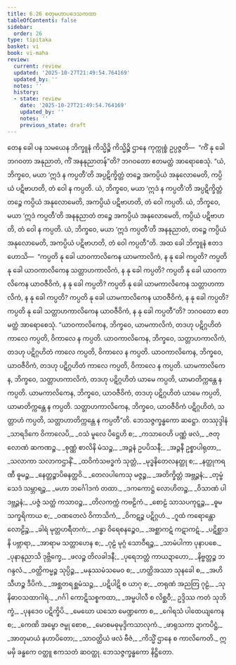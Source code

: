 ```yaml
---
title: 6.26 စတုမဟာပဒေသကထာ
tableOfContents: false
sidebar:
  order: 26
type: tipitaka
basket: vi
book: vi-maha
review:
  current: review
  updated: '2025-10-27T21:49:54.764169'
  updated_by: ''
  notes: ''
  history:
  - state: review
    date: '2025-10-27T21:49:54.764169'
    updated_by: ''
    notes: ''
    previous_state: draft
---
```



<ReviewStatus review={frontmatter.review} showDetails={true} />

<HypothesisAnnotation frontmatter={frontmatter} />

<DynamicBreadcrumb />

<Division number="305" book="vi-maha" e="ch" v="3" p="348">

<Paragraph number="1367" book="vi-maha">
တေန ခေါ ပန သမယေန ဘိက္ခူနံ ကိသ္မိဉ္စိ ကိသ္မိဉ္စိ ဌာနေ ကုက္ကုစ္စံ ဥပ္ပဇ္ဇတိ—  “ကိံ နု ခေါ ဘဂဝတာ အနုညာတံ, ကိံ အနနုညာတန်”တိ? ဘဂဝတော ဧတမတ္ထံ အာရောစေသုံ. “ယံ, ဘိက္ခဝေ, မယာ ‘ဣဒံ န ကပ္ပတီ’တိ အပ္ပဋိက္ခိတ္တံ တဉ္စေ အကပ္ပိယံ အနုလောမေတိ, ကပ္ပိယံ ပဋိဗာဟတိ, တံ ဝေါ န ကပ္ပတိ. ယံ, ဘိက္ခဝေ, မယာ ‘ဣဒံ န ကပ္ပတီ’တိ အပ္ပဋိက္ခိတ္တံ တဉ္စေ ကပ္ပိယံ အနုလောမေတိ, အကပ္ပိယံ ပဋိဗာဟတိ, တံ ဝေါ ကပ္ပတိ. ယံ, ဘိက္ခဝေ, မယာ ‘ဣဒံ ကပ္ပတီ’တိ အနနုညာတံ တဉ္စေ အကပ္ပိယံ အနုလောမေတိ, ကပ္ပိယံ ပဋိဗာဟတိ, တံ ဝေါ န ကပ္ပတိ. ယံ, ဘိက္ခဝေ, မယာ ‘ဣဒံ ကပ္ပတီ’တိ အနနုညာတံ, တဉ္စေ ကပ္ပိယံ အနုလောမေတိ, အကပ္ပိယံ ပဋိဗာဟတိ, တံ ဝေါ ကပ္ပတီ”တိ.
</Paragraph>

<Paragraph number="1368" book="vi-maha">
အထ ခေါ ဘိက္ခူနံ ဧတဒဟောသိ—  “ကပ္ပတိ နု ခေါ ယာဝကာလိကေန ယာမကာလိကံ, န နု ခေါ ကပ္ပတိ? ကပ္ပတိ နု ခေါ ယာဝကာလိကေန သတ္တာဟကာလိကံ, န နု ခေါ ကပ္ပတိ? ကပ္ပတိ နု ခေါ ယာဝကာလိကေန ယာဝဇီဝိကံ, န နု ခေါ ကပ္ပတိ? ကပ္ပတိ နု ခေါ ယာမကာလိကေန သတ္တာဟကာလိကံ, န နု ခေါ ကပ္ပတိ? ကပ္ပတိ နု ခေါ ယာမကာလိကေန ယာဝဇီဝိကံ, န နု ခေါ ကပ္ပတိ? ကပ္ပတိ နု ခေါ သတ္တာဟကာလိကေန ယာဝဇီဝိကံ, န နု ခေါ ကပ္ပတီ”တိ? ဘဂဝတော ဧတမတ္ထံ အာရောစေသုံ.
</Paragraph>

<Paragraph number="1369" book="vi-maha">
“ယာဝကာလိကေန, ဘိက္ခဝေ, ယာမကာလိကံ, တဒဟု ပဋိဂ္ဂဟိတံ ကာလေ ကပ္ပတိ, ဝိကာလေ န ကပ္ပတိ. ယာဝကာလိကေန, ဘိက္ခဝေ, သတ္တာဟကာလိကံ, တဒဟု ပဋိဂ္ဂဟိတံ ကာလေ ကပ္ပတိ, ဝိကာလေ န ကပ္ပတိ. ယာဝကာလိကေန, ဘိက္ခဝေ, ယာဝဇီဝိကံ, တဒဟု ပဋိဂ္ဂဟိတံ ကာလေ ကပ္ပတိ, ဝိကာလေ န ကပ္ပတိ. ယာမကာလိကေန, ဘိက္ခဝေ, သတ္တာဟကာလိကံ, တဒဟု ပဋိဂ္ဂဟိတံ ယာမေ ကပ္ပတိ, ယာမာတိက္ကန္တေ န ကပ္ပတိ. ယာမကာလိကေန, ဘိက္ခဝေ, ယာဝဇီဝိကံ, တဒဟု ပဋိဂ္ဂဟိတံ ယာမေ ကပ္ပတိ, ယာမာတိက္ကန္တေ န ကပ္ပတိ. သတ္တာဟကာလိကေန, ဘိက္ခဝေ, ယာဝဇီဝိကံ ပဋိဂ္ဂဟိတံ, သတ္တာဟံ ကပ္ပတိ, သတ္တာဟာတိက္ကန္တေ န ကပ္ပတီ”တိ.

</Paragraph>
</Division>

<Paragraph number="1370" type="center" book="vi-maha">
ဘေသဇ္ဇက္ခန္ဓကော ဆဋ္ဌော.



</Paragraph>

<Paragraph number="1371" type="center" book="vi-maha">
တဿုဒ္ဒါနံ


</Paragraph>

<Paragraph number="1372" type="verses" book="vi-maha">
_သာရဒိကေ ဝိကာလေပိ,_  
_ဝသံ မူလေ ပိဋ္ဌေဟိ စ;_  
_ကသာဝေဟိ ပဏ္ဏံ ဖလံ,_  
_ဇတု လောဏံ ဆကဏဉ္စ._  

</Paragraph>

<Paragraph number="1373" type="verses" book="vi-maha">
_စုဏ္ဏံ စာလိနိ မံသဉ္စ,_  
_အဉ္ဇနံ ဥပပိသနီ;_  
_အဉ္ဇနီ ဥစ္စာပါရုတာ,_  
_သလာကာ သလာကဌာနိံ._  

</Paragraph>

<Paragraph number="1374" type="verses" book="vi-maha">
_ထဝိကံသဗဒ္ဓကံ သုတ္တံ,_  
_မုဒ္ဓနိတေလနတ္ထု စ;_  
_နတ္ထုကရဏီ ဓူမဉ္စ,_  
_နေတ္တဉ္စာပိဓနတ္ထဝိ._  

</Paragraph>

<Paragraph number="1375" type="verses" book="vi-maha">
_တေလပါကေသု မဇ္ဇဉ္စ,_  
_အတိက္ခိတ္တံ အဗ္ဘဉ္ဇနံ;_  
_တုမ္ဗံ သေဒံ သမ္ဘာရဉ္စ,_  
_မဟာ ဘင်္ဂေါဒကံ တထာ._  

</Paragraph>

<Paragraph number="1376" type="verses" book="vi-maha">
_ဒကကောဋ္ဌံ လောဟိတဉ္စ,_  
_ဝိသာဏံ ပါဒဗ္ဘဉ္ဇနံ;_  
_ပဇ္ဇံ သတ္ထံ ကသာဝဉ္စ,_  
_တိလကက္ကံ ကဗဠိကံ._  

</Paragraph>

<Paragraph number="1377" type="verses" book="vi-maha">
_စောဠံ သာသပကုဋ္ဋဉ္စ,_  
_ဓူမ သက္ခရိကာယ စ;_  
_ဝဏတေလံ ဝိကာသိကံ,_  
_ဝိကဋဉ္စ ပဋိဂ္ဂဟံ._  

</Paragraph>

<Paragraph number="1378" type="verses" book="vi-maha">
_ဂူထံ ကရောန္တော လောဠိဉ္စ,_  
_ခါရံ မုတ္တဟရီတကံ;_  
_ဂန္ဓာ ဝိရေစနဉ္စေဝ,_  
_အစ္ဆာကဋံ ကဋာကဋံ._  

</Paragraph>

<Paragraph number="1379" type="verses" book="vi-maha">
_ပဋိစ္ဆာဒနိ ပဗ္ဘာရာ,_  
_အာရာမ သတ္တာဟေန စ;_  
_ဂုဠံ မုဂ္ဂံ သောဝီရဉ္စ,_  
_သာမံပါကာ ပုနာပစေ._  

</Paragraph>

<Paragraph number="1380" type="verses" book="vi-maha">
_ပုနာနုညာသိ ဒုဗ္ဘိက္ခေ,_  
_ဖလဉ္စ တိလခါဒနီ;_  
_ပုရေဘတ္တံ ကာယဍာဟော,_  
_နိဗ္ဗတ္တဉ္စ ဘဂန္ဒလံ._  

</Paragraph>

<Paragraph number="1381" type="verses" book="vi-maha">
_ဝတ္ထိကမ္မဉ္စ သုပ္ပိဉ္စ,_  
_မနုဿမံသမေဝ စ;_  
_ဟတ္ထိအဿာ သုနခေါ စ,_  
_အဟိ သီဟဉ္စ ဒီပိကံ._  

</Paragraph>

<Paragraph number="1382" type="verses" book="vi-maha">
_အစ္ဆတရစ္ဆမံသဉ္စ,_  
_ပဋိပါဋိ စ ယာဂု စ;_  
_တရုဏံ အညတြ ဂုဠံ,_  
_သုနိဓာဝသထာဂါရံ._  

</Paragraph>

<Paragraph number="1383" type="verses" book="vi-maha">
_ဂင်္ဂါ ကောဋိသစ္စကထာ,_  
_အမ္ဗပါလီ စ လိစ္ဆဝီ;_  
ဥဒ္ဒိဿ ကတံ သုဘိက္ခံ,_  
_ပုနဒေဝ ပဋိက္ခိပိ._  

</Paragraph>

<Paragraph number="1384" type="verses" book="vi-maha">
_မေဃော ယသော မေဏ္ဍကော စ,_  
_ဂေါရသံ ပါထေယျကေန စ;_  
_ကေဏိ အမ္ဗော ဇမ္ဗု စောစ,_  
_မောစမဓုမုဒ္ဒိကသာလုကံ._  

</Paragraph>

<Paragraph number="1385" type="verses" book="vi-maha">
_ဖာရုသကာ ဍာကပိဋ္ဌံ,_  
_အာတုမာယံ နဟာပိတော;_  
_သာဝတ္ထိယံ ဖလံ ဗီဇံ,_  
_ကိသ္မိံ ဌာနေ စ ကာလိကေတိ._  


</Paragraph>

<Paragraph number="1386" type="center" book="vi-maha">
ဣမမှိ ခန္ဓကေ ဝတ္ထူ ဧကသတံ ဆဝတ္ထု.



</Paragraph>

<Paragraph number="1387" type="center" book="vi-maha">
ဘေသဇ္ဇက္ခန္ဓကော နိဋ္ဌိတော.
</Paragraph>